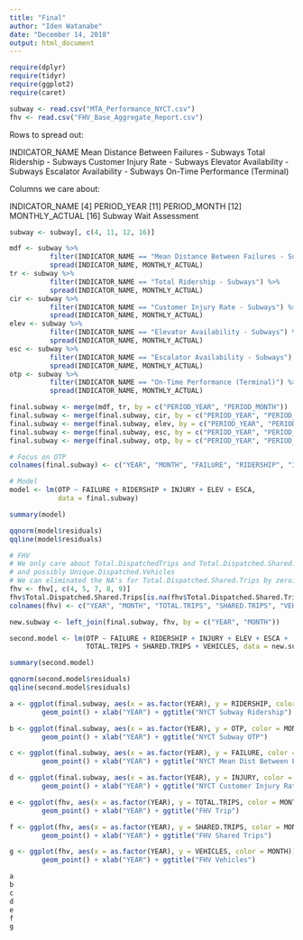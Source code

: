 ---
title: "Final"
author: "Iden Watanabe"
date: "December 14, 2018"
output: html_document
---

```{r, Packages, echo = FALSE, message = FALSE}
require(dplyr)
require(tidyr)
require(ggplot2)
require(caret)
```

```{r Read, echo = FALSE}
subway <- read.csv("MTA_Performance_NYCT.csv")
fhv <- read.csv("FHV_Base_Aggregate_Report.csv")
```

Rows to spread out:

INDICATOR_NAME
Mean Distance Between Failures - Subways
Total Ridership - Subways
Customer Injury Rate - Subways
Elevator Availability - Subways
Escalator Availability - Subways
On-Time Performance (Terminal)

Columns we care about:

INDICATOR_NAME [4]
PERIOD_YEAR    [11]
PERIOD_MONTH   [12]
MONTHLY_ACTUAL [16]
Subway Wait Assessment

```{r Clean}
subway <- subway[, c(4, 11, 12, 16)]

mdf <- subway %>%
          filter(INDICATOR_NAME == "Mean Distance Between Failures - Subways") %>%
          spread(INDICATOR_NAME, MONTHLY_ACTUAL)
tr <- subway %>%
          filter(INDICATOR_NAME == "Total Ridership - Subways") %>%
          spread(INDICATOR_NAME, MONTHLY_ACTUAL)
cir <- subway %>%
          filter(INDICATOR_NAME == "Customer Injury Rate - Subways") %>%
          spread(INDICATOR_NAME, MONTHLY_ACTUAL)
elev <- subway %>%
          filter(INDICATOR_NAME == "Elevator Availability - Subways") %>%
          spread(INDICATOR_NAME, MONTHLY_ACTUAL)
esc <- subway %>%
          filter(INDICATOR_NAME == "Escalator Availability - Subways") %>%
          spread(INDICATOR_NAME, MONTHLY_ACTUAL)
otp <- subway %>%
          filter(INDICATOR_NAME == "On-Time Performance (Terminal)") %>%
          spread(INDICATOR_NAME, MONTHLY_ACTUAL)

final.subway <- merge(mdf, tr, by = c("PERIOD_YEAR", "PERIOD_MONTH"))
final.subway <- merge(final.subway, cir, by = c("PERIOD_YEAR", "PERIOD_MONTH"))
final.subway <- merge(final.subway, elev, by = c("PERIOD_YEAR", "PERIOD_MONTH"))
final.subway <- merge(final.subway, esc, by = c("PERIOD_YEAR", "PERIOD_MONTH"))
final.subway <- merge(final.subway, otp, by = c("PERIOD_YEAR", "PERIOD_MONTH"))

# Focus on OTP
colnames(final.subway) <- c("YEAR", "MONTH", "FAILURE", "RIDERSHIP", "INJURY", "ELEV", "ESCA", "OTP")

```

```{r FirstModel}
# Model
model <- lm(OTP ~ FAILURE + RIDERSHIP + INJURY + ELEV + ESCA,
            data = final.subway)

summary(model)

qqnorm(model$residuals)
qqline(model$residuals)
```

```{r FHV}
# FHV
# We only care about Total.DispatchedTrips and Total.Dispatched.Shared.Trips
# and possibly Unique.Dispatched.Vehicles
# We can eliminated the NA's for Total.Dispatched.Shared.Trips by zeroing them
fhv <- fhv[, c(4, 5, 7, 8, 9)]
fhv$Total.Dispatched.Shared.Trips[is.na(fhv$Total.Dispatched.Shared.Trips)] <- 0
colnames(fhv) <- c("YEAR", "MONTH", "TOTAL.TRIPS", "SHARED.TRIPS", "VEHICLES")

new.subway <- left_join(final.subway, fhv, by = c("YEAR", "MONTH"))
```

```{r SecondModel}
second.model <- lm(OTP ~ FAILURE + RIDERSHIP + INJURY + ELEV + ESCA +
                   TOTAL.TRIPS + SHARED.TRIPS + VEHICLES, data = new.subway)

summary(second.model)

qqnorm(second.model$residuals)
qqline(second.model$residuals)
```

```{r Exploration}
a <- ggplot(final.subway, aes(x = as.factor(YEAR), y = RIDERSHIP, color = MONTH)) +
        geom_point() + xlab("YEAR") + ggtitle("NYCT Subway Ridership")

b <- ggplot(final.subway, aes(x = as.factor(YEAR), y = OTP, color = MONTH)) +
        geom_point() + xlab("YEAR") + ggtitle("NYCT Subway OTP")

c <- ggplot(final.subway, aes(x = as.factor(YEAR), y = FAILURE, color = MONTH)) +
        geom_point() + xlab("YEAR") + ggtitle("NYCT Mean Dist Between Failure")

d <- ggplot(final.subway, aes(x = as.factor(YEAR), y = INJURY, color = MONTH)) +
        geom_point() + xlab("YEAR") + ggtitle("NYCT Customer Injury Rate")

e <- ggplot(fhv, aes(x = as.factor(YEAR), y = TOTAL.TRIPS, color = MONTH)) +
        geom_point() + xlab("YEAR") + ggtitle("FHV Trip")

f <- ggplot(fhv, aes(x = as.factor(YEAR), y = SHARED.TRIPS, color = MONTH)) +
        geom_point() + xlab("YEAR") + ggtitle("FHV Shared Trips")

g <- ggplot(fhv, aes(x = as.factor(YEAR), y = VEHICLES, color = MONTH)) +
        geom_point() + xlab("YEAR") + ggtitle("FHV Vehicles")

a
b
c
d
e
f
g
```